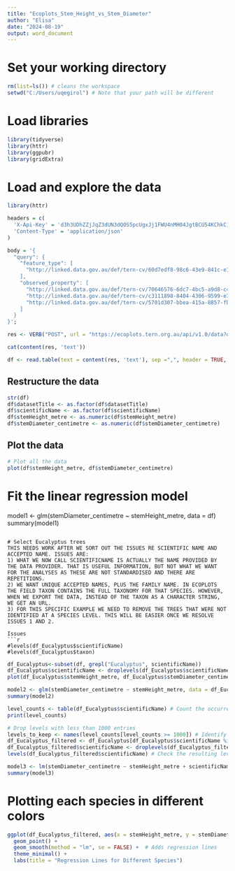 ```yaml
---
title: "Ecoplots_Stem_Height_vs_Stem_Diameter"
author: "Elisa"
date: "2024-08-19"
output: word_document
---
```


# Set your working directory
```r
rm(list=ls()) # cleans the workspace
setwd("C:/Users/uqegirol") # Note that your path will be different
```

# Load libraries
```r
library(tidyverse)
library(httr)
library(ggpubr)
library(gridExtra)
```

# Load and explore the data
```r
library(httr)

headers = c(
  'X-Api-Key' = 'd3h3UDhZZjJqZ3dUN3dQOS5pcUgxJj1FWU4nMH04JgtBCU54KChkC1ZcWCJYNzFfOmZWMThSdAsuY1NfMEhoXkhZKW10bSh+bwk0MyJac1Rz',
  'Content-Type' = 'application/json'
)

body = '{
  "query": {
    "feature_type": [
      "http://linked.data.gov.au/def/tern-cv/60d7edf8-98c6-43e9-841c-e176c334d270"
    ],
    "observed_property": [
      "http://linked.data.gov.au/def/tern-cv/70646576-6dc7-4bc5-a9d8-c4c366850df0",
      "http://linked.data.gov.au/def/tern-cv/c3111898-8404-4306-9599-e7866a749de7",
      "http://linked.data.gov.au/def/tern-cv/5701d307-bbea-415a-8857-fbf27d5b93ed"
    ]
  }
}';

res <- VERB("POST", url = "https://ecoplots.tern.org.au/api/v1.0/data?dformat=csv", body = body, add_headers(headers))

cat(content(res, 'text'))

df <- read.table(text = content(res, 'text'), sep =",", header = TRUE, stringsAsFactors = FALSE)
```

## Restructure the data
```r
str(df)
df$datasetTitle <- as.factor(df$datasetTitle)
df$scientificName <- as.factor(df$scientificName)
df$stemHeight_metre <- as.numeric(df$stemHeight_metre)
df$stemDiameter_centimetre <- as.numeric(df$stemDiameter_centimetre)
```

## Plot the data
```r
# Plot all the data
plot(df$stemHeight_metre, df$stemDiameter_centimetre) 
```

# Fit the linear regression model
model1 <- glm(stemDiameter_centimetre ~ stemHeight_metre, data = df)
summary(model1)
```

# Select Eucalyptus trees
THIS NEEDS WORK AFTER WE SORT OUT THE ISSUES RE SCIENTIFIC NAME AND ACCEPTED NAME. ISSUES ARE:
1) WHAT WE NOW CALL SCIENTIFICNAME IS ACTUALLY THE NAME PROVIDED BY THE DATA PROVIDER. THAT IS USEFUL INFORMATION, BUT NOT WHAT WE WANT FOR THE ANALYSES AS THESE ARE NOT STANDARDISED AND THERE ARE REPETITIONS. 
2) WE WANT UNIQUE ACCEPTED NAMES, PLUS THE FAMILY NAME. IN ECOPLOTS THE FIELD TAXON CONTAINS THE FULL TAXONOMY FOR THAT SPECIES. HOWEVER, WHEN WE EXPORT THE DATA, INSTEAD OF THE TAXON AS A CHARACTER STRING, WE GET AN URL.
3) FOR THIS SPECIFIC EXAMPLE WE NEED TO REMOVE THE TREES THAT WERE NOT IDENTIFIED AT A SPECIES LEVEL. THIS WILL BE EASIER ONCE WE RESOLVE ISSUES 1 AND 2. 

Issues
```r
#levels(df_Eucalyptus$scientificName)
#levels(df_Eucalyptus$taxon)
```

```r
df_Eucalyptus<-subset(df, grepl("Eucalyptus", scientificName))
df_Eucalyptus$scientificName <- droplevels(df_Eucalyptus$scientificName)
plot(df_Eucalyptus$stemHeight_metre, df_Eucalyptus$stemDiameter_centimetre) 

model2 <- glm(stemDiameter_centimetre ~ stemHeight_metre, data = df_Eucalyptus)
summary(model2)

level_counts <- table(df_Eucalyptus$scientificName) # Count the occurrences of each level
print(level_counts)

# Drop levels with less than 1000 entries
levels_to_keep <- names(level_counts[level_counts >= 1000]) # Identify levels with a sample size smaller than the threshold
df_Eucalyptus_filtered <- df_Eucalyptus[df_Eucalyptus$scientificName %in% levels_to_keep, ] # Subset the data to keep only rows with the desired levels
df_Eucalyptus_filtered$scientificName <- droplevels(df_Eucalyptus_filtered$scientificName) # Drop unused levels
levels(df_Eucalyptus_filtered$scientificName) # Check the resulting levels

model3 <- lm(stemDiameter_centimetre ~ stemHeight_metre + scientificName, df_Eucalyptus_filtered)
summary(model3)

```
# Plotting each species in different colors
```r
ggplot(df_Eucalyptus_filtered, aes(x = stemHeight_metre, y = stemDiameter_centimetre, color = scientificName)) +
  geom_point() +
  geom_smooth(method = "lm", se = FALSE) +  # Adds regression lines
  theme_minimal() +
  labs(title = "Regression Lines for Different Species")

```






